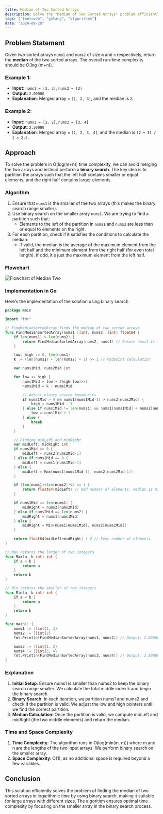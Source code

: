 ```yaml
---
title: Median of Two Sorted Arrays
description: Solve the "Median of Two Sorted Arrays" problem efficiently using binary search in Go.
tags: ["leetcode", "golang", "algorithms"]
date: "2024-09-28"
---
```


## Problem Statement

Given two sorted arrays `nums1` and `nums2` of size `m` and `n` respectively, return the **median** of the two sorted arrays. The overall run-time complexity should be O(log (m+n)).

### Example 1:

- **Input**: `nums1 = [1, 3]`, `nums2 = [2]`
- **Output**: `2.00000`
- **Explanation**: Merged array = `[1, 2, 3]`, and the median is `2`.

### Example 2:

- **Input**: `nums1 = [1, 2]`, `nums2 = [3, 4]`
- **Output**: `2.50000`
- **Explanation**: Merged array = `[1, 2, 3, 4]`, and the median is `(2 + 3) / 2 = 2.5`.

## Approach

To solve the problem in O(log(m+n)) time complexity, we can avoid merging the two arrays and instead perform a **binary search**. The key idea is to partition the arrays such that the left half contains smaller or equal elements, and the right half contains larger elements.

### Algorithm

1. Ensure that `nums1` is the smaller of the two arrays (this makes the binary search range smaller).
2. Use binary search on the smaller array `nums1`. We are trying to find a partition such that:
   - Elements to the left of the partition in `nums1` and `nums2` are less than or equal to elements on the right.
3. For each partition, check if it satisfies the conditions to calculate the median:
   - If valid, the median is the average of the maximum element from the left half and the minimum element from the right half (for even total length). If odd, it's just the maximum element from the left half.

### Flowchart
![Flowchart of Median Two](/leetcode/median_two.png)



### Implementation in Go

Here's the implementation of the solution using binary search:

```go
package main

import "fmt"

// FindMedianSortedArray finds the median of two sorted arrays
func FindMedianSortedArray(nums1 []int, nums2 []int) float64 {
	if len(nums1) > len(nums2) {
		return FindMedianSortedArray(nums2, nums1) // Ensure nums1 is the smaller array
	}

	low, high := 0, len(nums1)
	k := (len(nums1) + len(nums2) + 1) >> 1 // Midpoint calculation

	var nums1Mid, nums2Mid int

	for low <= high {
		nums1Mid = low + (high-low)>>1
		nums2Mid = k - nums1Mid

		// Adjust binary search boundaries
		if nums1Mid > 0 && nums1[nums1Mid-1] > nums2[nums2Mid] {
			high = nums1Mid - 1
		} else if nums1Mid != len(nums1) && nums1[nums1Mid] < nums2[nums2Mid-1] {
			low = nums1Mid + 1
		} else {
			break
		}
	}

	// Finding midLeft and midRight
	var midLeft, midRight int
	if nums1Mid == 0 {
		midLeft = nums2[nums2Mid-1]
	} else if nums2Mid == 0 {
		midLeft = nums1[nums1Mid-1]
	} else {
		midLeft = Max(nums1[nums1Mid-1], nums2[nums2Mid-1])
	}

	if (len(nums1)+len(nums2))%2 == 1 {
		return float64(midLeft) // Odd number of elements, median is midLeft
	}

	if nums1Mid == len(nums1) {
		midRight = nums2[nums2Mid]
	} else if nums2Mid == len(nums2) {
		midRight = nums1[nums1Mid]
	} else {
		midRight = Min(nums1[nums1Mid], nums2[nums2Mid])
	}

	return float64(midLeft+midRight) / 2 // Even number of elements
}

// Max returns the larger of two integers
func Max(a, b int) int {
	if a > b {
		return a
	}
	return b
}

// Min returns the smaller of two integers
func Min(a, b int) int {
	if a < b {
		return a
	}
	return b
}

func main() {
	nums1 := []int{1, 3}
	nums2 := []int{2}
	fmt.Println(FindMedianSortedArray(nums1, nums2)) // Output: 2.00000

	nums3 := []int{1, 2}
	nums4 := []int{3, 4}
	fmt.Println(FindMedianSortedArray(nums3, nums4)) // Output: 2.50000
}
```

### Explanation
1. **Initial Setup**: Ensure nums1 is smaller than nums2 to keep the binary search range smaller. We calculate the total middle index k and begin the binary search.
2. **Binary Search**: In each iteration, we partition nums1 and nums2 and check if the partition is valid. We adjust the low and high pointers until we find the correct partition.
3. **Median Calculation**: Once the partition is valid, we compute midLeft and midRight (the two middle elements) and return the median.


### Time and Space Complexity
1. **Time Complexity**: The algorithm runs in O(log(min(m, n))) where m and n are the lengths of the two input arrays. We perform binary search on the smaller array.
2. **Space Complexity**: O(1), as no additional space is required beyond a few variables.


## Conclusion
This solution efficiently solves the problem of finding the median of two sorted arrays in logarithmic time by using binary search, making it suitable for large arrays with different sizes. The algorithm ensures optimal time complexity by focusing on the smaller array in the binary search process.